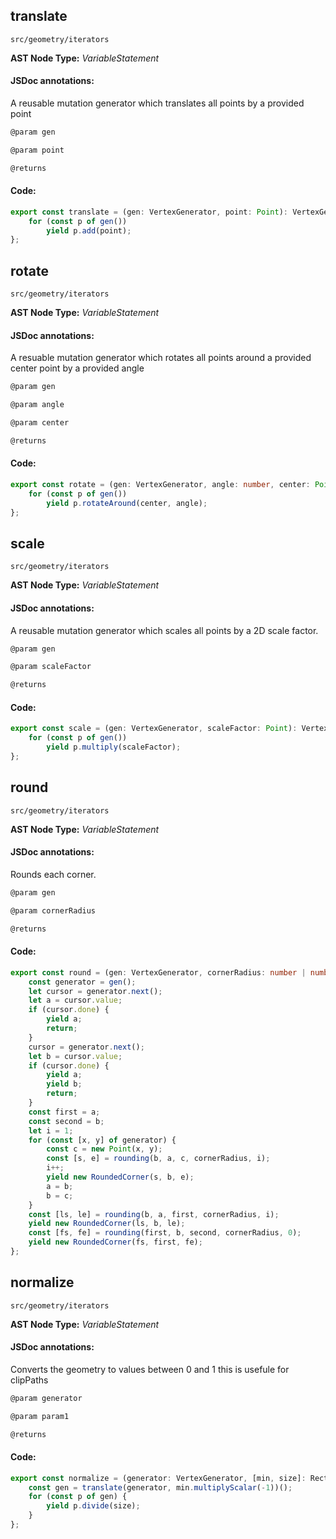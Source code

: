 
<Meta title="src/geometry/iterators" />

## translate
`src/geometry/iterators`

**AST Node Type:** *VariableStatement*

#### JSDoc annotations:

A reusable mutation generator which translates all points by a provided point

```bash
@param gen

@param point

@returns
```

#### Code:

```ts
export const translate = (gen: VertexGenerator, point: Point): VertexGenerator => function* () {
    for (const p of gen())
        yield p.add(point);
};

```

## rotate
`src/geometry/iterators`

**AST Node Type:** *VariableStatement*

#### JSDoc annotations:

A resuable mutation generator which rotates all points around a provided center point by a provided angle

```bash
@param gen

@param angle

@param center

@returns
```

#### Code:

```ts
export const rotate = (gen: VertexGenerator, angle: number, center: Point): VertexGenerator => function* () {
    for (const p of gen())
        yield p.rotateAround(center, angle);
};

```

## scale
`src/geometry/iterators`

**AST Node Type:** *VariableStatement*

#### JSDoc annotations:

A reusable mutation generator which scales all points by a 2D scale factor.

```bash
@param gen

@param scaleFactor

@returns
```

#### Code:

```ts
export const scale = (gen: VertexGenerator, scaleFactor: Point): VertexGenerator => function* () {
    for (const p of gen())
        yield p.multiply(scaleFactor);
};

```

## round
`src/geometry/iterators`

**AST Node Type:** *VariableStatement*

#### JSDoc annotations:

Rounds each corner.

```bash
@param gen

@param cornerRadius

@returns
```

#### Code:

```ts
export const round = (gen: VertexGenerator, cornerRadius: number | number[]): VertexGenerator => function* () {
    const generator = gen();
    let cursor = generator.next();
    let a = cursor.value;
    if (cursor.done) {
        yield a;
        return;
    }
    cursor = generator.next();
    let b = cursor.value;
    if (cursor.done) {
        yield a;
        yield b;
        return;
    }
    const first = a;
    const second = b;
    let i = 1;
    for (const [x, y] of generator) {
        const c = new Point(x, y);
        const [s, e] = rounding(b, a, c, cornerRadius, i);
        i++;
        yield new RoundedCorner(s, b, e);
        a = b;
        b = c;
    }
    const [ls, le] = rounding(b, a, first, cornerRadius, i);
    yield new RoundedCorner(ls, b, le);
    const [fs, fe] = rounding(first, b, second, cornerRadius, 0);
    yield new RoundedCorner(fs, first, fe);
};

```

## normalize
`src/geometry/iterators`

**AST Node Type:** *VariableStatement*

#### JSDoc annotations:

Converts the geometry to values between 0 and 1 this is usefule for clipPaths

```bash
@param generator

@param param1

@returns
```

#### Code:

```ts
export const normalize = (generator: VertexGenerator, [min, size]: Rect) => function* () {
    const gen = translate(generator, min.multiplyScalar(-1))();
    for (const p of gen) {
        yield p.divide(size);
    }
};

```

